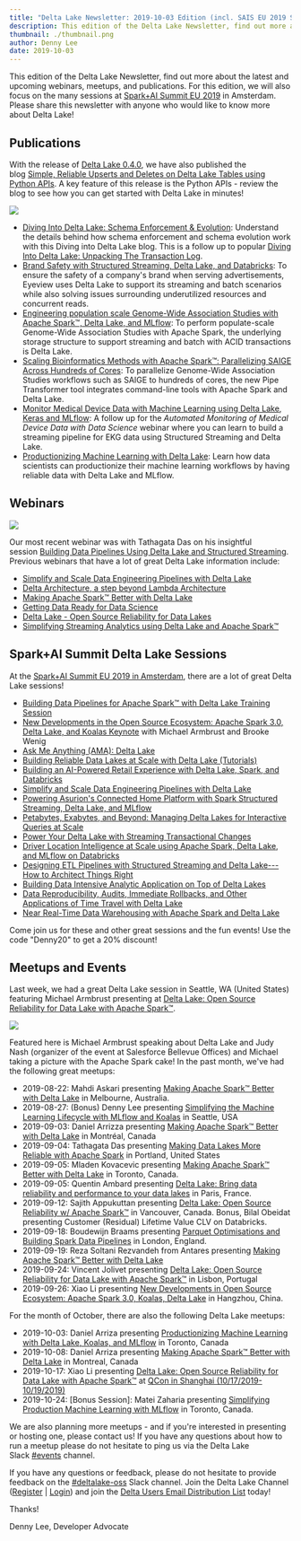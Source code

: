```yaml
---
title: "Delta Lake Newsletter: 2019-10-03 Edition (incl. SAIS EU 2019 Sessions)"
description: This edition of the Delta Lake Newsletter, find out more about the latest and upcoming webinars, meetups, and publications. For this edition, we will also focus on the many sessions at Spark+AI Summit EU 2019 in Amsterdam.
thumbnail: ./thumbnail.png
author: Denny Lee
date: 2019-10-03
---
```


This edition of the Delta Lake Newsletter, find out more about the latest and upcoming webinars, meetups, and publications. For this edition, we will also focus on the many sessions at [Spark+AI Summit EU 2019](https://databricks.com/sparkaisummit/europe) in Amsterdam. Please share this newsletter with anyone who would like to know more about Delta Lake!

## Publications

With the release of [Delta Lake 0.4.0](https://github.com/delta-io/delta/releases/tag/v0.4.0), we have also published the blog [Simple, Reliable Upserts and Deletes on Delta Lake Tables using Python APIs](https://databricks.com/blog/2019/10/03/simple-reliable-upserts-and-deletes-on-delta-lake-tables-using-python-apis.html). A key feature of this release is the Python APIs - review the blog to see how you can get started with Delta Lake in minutes!

![](delta-lake-0-4-0-merge-python.gif)

- [Diving Into Delta Lake: Schema Enforcement & Evolution](https://databricks.com/blog/2019/09/24/diving-into-delta-lake-schema-enforcement-evolution.html): Understand the details behind how schema enforcement and schema evolution work with this Diving into Delta Lake blog. This is a follow up to popular [Diving Into Delta Lake: Unpacking The Transaction Log](https://databricks.com/blog/2019/08/21/diving-into-delta-lake-unpacking-the-transaction-log.html).
- [Brand Safety with Structured Streaming, Delta Lake, and Databricks](https://databricks.com/blog/2019/09/26/brand-safety-with-structured-streaming-delta-lake-and-databricks.html): To ensure the safety of a company's brand when serving advertisements, Eyeview uses Delta Lake to support its streaming and batch scenarios while also solving issues surrounding underutilized resources and concurrent reads.
- [Engineering population scale Genome-Wide Association Studies with Apache Spark™, Delta Lake, and MLflow](https://databricks.com/blog/2019/09/20/engineering-population-scale-genome-wide-association-studies-with-apache-spark-delta-lake-and-mlflow.html): To perform populate-scale Genome-Wide Association Studies with Apache Spark, the underlying storage structure to support streaming and batch with ACID transactions is Delta Lake.
- [Scaling Bioinformatics Methods with Apache Spark™: Parallelizing SAIGE Across Hundreds of Cores](https://databricks.com/blog/2019/10/02/parallelizing-saige-across-hundreds-of-cores.html): To parallelize Genome-Wide Association Studies workflows such as SAIGE to hundreds of cores, the new Pipe Transformer tool integrates command-line tools with Apache Spark and Delta Lake.
- [Monitor Medical Device Data with Machine Learning using Delta Lake, Keras and MLflow](https://databricks.com/blog/2019/09/12/monitor-medical-device-data-with-machine-learning-using-delta-lake-keras-and-mlflow-on-demand-webinar-and-faqs-now-available.html): A follow up for the *Automated Monitoring of Medical Device Data with Data Science* webinar where you can learn to build a streaming pipeline for EKG data using Structured Streaming and Delta Lake.
- [Productionizing Machine Learning with Delta Lake](https://databricks.com/blog/2019/08/14/productionizing-machine-learning-with-delta-lake.html): Learn how data scientists can productionize their machine learning workflows by having reliable data with Delta Lake and MLflow.

## Webinars

![](./webinar-building-data-pipelines-social.jpg)

Our most recent webinar was with Tathagata Das on his insightful session [Building Data Pipelines Using Delta Lake and Structured Streaming](https://pages.databricks.com/201909-US-WB-Building-Data-Pipelines-Using-Structured-Streaming-and-Delta-Lake_03.On-demandpage.html). Previous webinars that have a lot of great Delta Lake information include:

- [Simplify and Scale Data Engineering Pipelines with Delta Lake](https://pages.databricks.com/Simplify-and-Scale-Data-Engineering-Pipelines-Delta-Lake_Reg.html)
- [Delta Architecture, a step beyond Lambda Architecture](https://pages.databricks.com/201908-WB-Delta-Architecture-A-Step-Beyond-Lambda-Architecture_Reg.html)
- [Making Apache Spark™ Better with Delta Lake](https://vimeo.com/349735743)
- [Getting Data Ready for Data Science](https://vimeo.com/344418211)
- [Delta Lake - Open Source Reliability for Data Lakes](https://vimeo.com/338100834)
- [Simplifying Streaming Analytics using Delta Lake and Apache Spark™](https://pages.databricks.com/201906-US-WB-FS-Stock-Streaming-Analysis_Reg.html?_ga=2.253598029.571877340.1565187295-69048996.1529121564)

## Spark+AI Summit Delta Lake Sessions

At the [Spark+AI Summit EU 2019 in Amsterdam](https://databricks.com/sparkaisummit/europe), there are a lot of great Delta Lake sessions!

- [Building Data Pipelines for Apache Spark™ with Delta Lake Training Session](https://databricks.com/sparkaisummit/europe/apache-spark-training#building-data-pipelines)
- [New Developments in the Open Source Ecosystem: Apache Spark 3.0, Delta Lake, and Koalas Keynote](https://databricks.com/session_eu19/1-new-developments-in-the-open-source-ecosystem-apache-spark-3-0-delta-lake-and-koalas) with Michael Armbrust and Brooke Wenig
- [Ask Me Anything (AMA): Delta Lake](https://databricks.com/session_eu19/ama-delta-lake)
- [Building Reliable Data Lakes at Scale with Delta Lake (Tutorials)](https://databricks.com/session_eu19/building-reliable-data-lakes-at-scale-with-delta-lake)
- [Building an AI-Powered Retail Experience with Delta Lake, Spark, and Databricks](https://databricks.com/session_eu19/building-an-ai-powered-retail-experience-with-delta-lake-spark-and-databricks)
- [Simplify and Scale Data Engineering Pipelines with Delta Lake](https://databricks.com/session_eu19/simplify-and-scale-data-engineering-pipelines-with-delta-lake)
- [Powering Asurion's Connected Home Platform with Spark Structured Streaming, Delta Lake, and MLflow](https://databricks.com/session_eu19/powering-asurions-connected-home-platform-with-spark-structured-streaming-delta-lake-and-mlflow)
- [Petabytes, Exabytes, and Beyond: Managing Delta Lakes for Interactive Queries at Scale](https://databricks.com/session_eu19/petabytes-exabytes-and-beyond-managing-delta-lakes-for-interactive-queries-at-scale)
- [Power Your Delta Lake with Streaming Transactional Changes](https://databricks.com/session_eu19/power-your-delta-lake-with-streaming-transactional-changes)
- [Driver Location Intelligence at Scale using Apache Spark, Delta Lake, and MLflow on Databricks](https://databricks.com/session_eu19/driver-location-intelligence-at-scale-using-apache-spark-delta-lake-and-mlflow-on-databricks)
- [Designing ETL Pipelines with Structured Streaming and Delta Lake---How to Architect Things Right](https://databricks.com/session_eu19/designing-etl-pipelines-with-structured-streaming-and-delta-lake-how-to-architect-things-right)
- [Building Data Intensive Analytic Application on Top of Delta Lakes](https://databricks.com/session_eu19/building-data-intensive-analytic-application-on-top-of-delta-lakes)
- [Data Reproducibility, Audits, Immediate Rollbacks, and Other Applications of Time Travel with Delta Lake](https://databricks.com/session_eu19/data-reproducibility-audits-immediate-rollbacks-and-other-applications-of-time-travel-with-delta-lake)
- [Near Real-Time Data Warehousing with Apache Spark and Delta Lake](https://databricks.com/session_eu19/near-real-time-data-warehousing-with-apache-spark-and-delta-lake)

Come join us for these and other great sessions and the fun events! Use the code "Denny20" to get a 20% discount!

## Meetups and Events

Last week, we had a great Delta Lake session in Seattle, WA (United States) featuring Michael Armbrust presenting at [Delta Lake: Open Source Reliability for Data Lake with Apache Spark™](https://www.meetup.com/Seattle-Spark-Meetup/events/263821400/).

![](./Michael-Armbrust-Salesforce-Meetup.png)

Featured here is Michael Armbrust speaking about Delta Lake and Judy Nash (organizer of the event at Salesforce Bellevue Offices) and Michael taking a picture with the Apache Spark cake! In the past month, we've had the following great meetups:

- 2019-08-22: Mahdi Askari presenting [Making Apache Spark™ Better with Delta Lake](https://www.meetup.com/Melbourne-Data-Engineering-Meetup/events/262658285/?_xtd=gqFyqTE4NDkwNjUzNaFwpmlwaG9uZQ&from=ref) in Melbourne, Australia.
- 2019-08-27: (Bonus) Denny Lee presenting [Simplifying the Machine Learning Lifecycle with MLflow and Koalas](https://www.meetup.com/Seattle-Spark-Meetup/events/263820543/) in Seattle, USA
- 2019-09-03: Daniel Arrizza presenting [Making Apache Spark™ Better with Delta Lake](https://www.meetup.com/Big-Data-Montreal/events/264229233/) in Montréal, Canada
- 2019-09-04: Tathagata Das presenting [Making Data Lakes More Reliable with Apache Spark](https://www.meetup.com/PDX-Data-Engineering/events/264400603/) in Portland, United States
- 2019-09-05: Mladen Kovacevic presenting [Making Apache Spark™ Better with Delta Lake](https://www.meetup.com/TAS-2-0-Toronto-Apache-Spark/events/264075662/) in Toronto, Canada.
- 2019-09-05: Quentin Ambard presenting [Delta Lake: Bring data reliability and performance to your data lakes](https://www.meetup.com/fr-FR/Paris-Spark-Meetup/events/264311260/) in Paris, France.
- 2019-09-12: Sajith Appukuttan presenting [Delta Lake: Open Source Reliability w/ Apache Spark™](https://www.meetup.com/Vancouver-Spark/events/263865177/) in Vancouver, Canada. Bonus, Bilal Obeidat presenting Customer (Residual) Lifetime Value CLV on Databricks.
- 2019-09-18: Boudewijn Braams presenting [Parquet Optimisations and Building Spark Data Pipelines](https://www.meetup.com/Spark-London/events/264184808/) in London, England.
- 2019-09-19: Reza Soltani Rezvandeh from Antares presenting [Making Apache Spark™ Better with Delta Lake](https://www.meetup.com/Sydney-Data-Engineering-Meetup/events/262330474/)
- 2019-09-24: Vincent Jolivet presenting [Delta Lake: Open Source Reliability for Data Lake with Apache Spark™](https://www.meetup.com/Lisbon-Databricks/events/262672006/?_xtd=gqFyqDIxNjk4NjkxoXCnYW5kcm9pZA&from=ref) in Lisbon, Portugal
- 2019-09-26: Xiao Li presenting [New Developments in Open Source Ecosystem: Apache Spark 3.0, Koalas, Delta Lake](https://yunqi.youku.com/2019/hangzhou/schedule?spm=a2c4e.11165380.1384564.3.3cbb30e10dCpZI) in Hangzhou, China.

For the month of October, there are also the following Delta Lake meetups:

- 2019-10-03: Daniel Arriza presenting [Productionizing Machine Learning with Delta Lake, Koalas, and MLflow](https://www.meetup.com/TAS-2-0-Toronto-Apache-Spark/events/265047255/) in Toronto, Canada
- 2019-10-08: Daniel Arriza presenting [Making Apache Spark™ Better with Delta Lake](https://www.meetup.com/Big-Data-Montreal/events/264822429/) in Montreal, Canada
- 2019-10-17: Xiao Li presenting [Delta Lake: Open Source Reliability for Data Lake with Apache Spark™](https://qcon.infoq.cn/2019/shanghai/presentation/1918) at [QCon in Shanghai (10/17/2019-10/19/2019)](https://qcon.infoq.cn/2019/shanghai/)
- 2019-10-24: [Bonus Session]: Matei Zaharia presenting [Simplifying Production Machine Learning with MLflow](https://www.meetup.com/tordatascience/events/265120720/) in Toronto, Canada.

We are also planning more meetups - and if you're interested in presenting or hosting one, please contact us! If you have any questions about how to run a meetup please do not hesitate to ping us via the Delta Lake Slack [#events](https://app.slack.com/client/TGABZH3N0/CM7HUSLSG) channel.

If you have any questions or feedback, please do not hesitate to provide feedback on the [#deltalake-oss](https://app.slack.com/client/TGABZH3N0/CJ70UCSHM) Slack channel. Join the Delta Lake Channel ([Register](https://join.slack.com/t/delta-users/shared_invite/enQtNTY1NDg0ODcxOTI1LWJkZGU3ZmQ3MjkzNmY2ZDM0NjNlYjE4MWIzYjg2OWM1OTBmMWIxZTllMjg3ZmJkNjIwZmE1ZTZkMmQ0OTk5ZjA) | [Login](https://go.delta.io/delta-users)) and join the [Delta Users Email Distribution List](https://groups.google.com/forum/#!forum/delta-user) today!

Thanks!

Denny Lee, Developer Advocate
